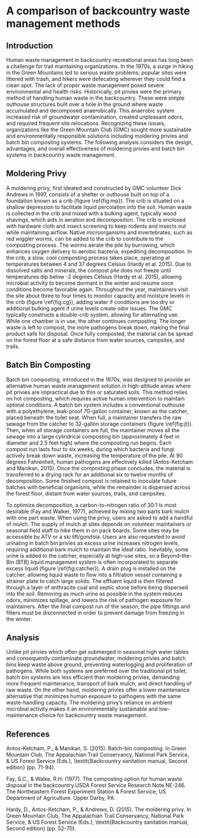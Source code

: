 # A comparison of backcountry waste management methods

## Introduction

Human waste management in backcountry recreational areas has long been a challenge for trail maintaining organizations. In the 1970s, a surge in hiking in the Green Mountains led to serious waste problems; popular sites were littered with trash, and hikers were defecating wherever they could find a clean spot. The lack of proper waste management posed severe environmental and health risks. Historically, pit privies were the primary method of handling human waste in the backcountry. These were simple outhouse structures built over a hole in the ground where waste accumulated and decomposed anaerobically. This anaerobic system increased risk of groundwater contamination, created unpleasant odors, and required frequent site relocations. Recognizing these issues, organizations like the Green Mountain Club (GMC) sought more sustainable and environmentally responsible solutions including moldering privies and batch bin composting systems. The following analysis considers the design, advantages, and overall effectiveness of moldering privies and batch bin systems in backcountry waste management.

## Moldering Privy

A moldering privy, first ideated and constructed by GMC volunteer Dick Andrews in 1997, consists of a shelter or outhouse built on top of a foundation known as a crib (figure \ref{fig:mp}). The crib is situated on a shallow depression to facilitate liquid percolation into the soil. Human waste is collected in the crib and mixed with a bulking agent, typically wood shavings, which aids in aeration and decomposition. The crib is enclosed with hardware cloth and insect screening to keep rodents and insects out while maintaining airflow. Native microorganisms and invertebrates, such as red wiggler worms, can be added to the crib to contribute to the composting process. The worms aerate the pile by burrowing, which enhances oxygen delivery to aerobic bacteria, expediting decomposition. In the crib, a slow, cool composting process takes place, operating at temperatures between 4 and 37 degrees Celsius (Hardy et al. 2015). Due to dissolved salts and minerals, the compost pile does not freeze until temperatures dip below -2 degrees Celsius (Hardy et al. 2015), allowing microbial activity to become dormant in the winter and resume once conditions become favorable again. Throughout the year, maintainers visit the site about three to four times to monitor capacity and moisture levels in the crib (figure \ref{fig:cg}), adding water if conditions are too dry or additional bulking agent if urine levels create odor issues. The GMC typically constructs a double-crib system, allowing for alternating use. While one chamber is in use, the other continues composting. The longer waste is left to compost, the more pathogens break down, making the final product safe for disposal. Once fully composted, the material can be spread on the forest floor at a safe distance from water sources, campsites, and trails.

## Batch Bin Composting

Batch bin composting, introduced in the 1970s, was designed to provide an alternative human waste management solution in high-altitude areas where pit privies are impractical due to thin or saturated soils. This method relies on hot composting, which requires active human intervention to maintain optimal conditions. A batch bin system includes a conventional outhouse with a polyethylene, leak-proof 70-gallon container, known as the catcher, placed beneath the toilet seat. When full, a maintainer transfers the raw sewage from the catcher to 32-gallon storage containers (figure \ref{fig:jt}). Then, when all storage containers are full, the maintainer moves all the sewage into a large cylindrical composting bin (approximately 4 feet in diameter and 2.5 feet high) where the composting run begins. Each compost run lasts four to six weeks, during which bacteria and fungi actively break down waste, increasing the temperature of the pile. At 90 degrees Fahrenheit, human pathogens are effectively killed (Antos-Ketcham and Manikan, 2015). Once the composting phase concludes, the material is transferred to a drying rack for an additional six to twelve months of decomposition. Some finished compost is retained to inoculate future batches with beneficial organisms, while the remainder is dispersed across the forest floor, distant from water sources, trails, and campsites.

To optimize decomposition, a carbon-to-nitrogen ratio of 30:1 is most desirable (Fay and Walker, 1977), achieved by mixing two parts bark mulch with one part waste. When using the privy, users are asked to add a handful of mulch. The supply of mulch at sites depends on volunteer maintainers or seasonal field staff to hike them in on pack boards. Some sites may be accessible by ATV or a ski lift/gondola. Users are also requested to avoid urinating in batch bin privies as excess urine increases nitrogen levels, requiring additional bark mulch to maintain the ideal ratio. Inevitably, some urine is added to the catcher, especially at high-use sites, so a Beyond-the-Bin (BTB) liquid management system is often incorporated to separate excess liquid (figure \ref{fig:catcher}). A drain plug is installed on the catcher, allowing liquid waste to flow into a filtration vessel containing a strainer plate to catch large solids. The effluent liquid is then filtered through a layer of anthracite coal and septic stone before being dispersed into the soil. Removing as much urine as possible in the system reduces odors, minimizes spillage, and lowers the risk of pathogen exposure for maintainers. After the final compost run of the season, the pipe fittings and filters must be disconnected in order to prevent damage from freezing in the winter.

## Analysis

Unlike pit privies which often get submerged in seasonal high water tables and consequently contaminate groundwater, moldering privies and batch bins keep waste above ground, preventing waterlogging and proliferation of pathogens. While both systems are preferred over the traditional pit toilet, batch bin systems are less efficient than moldering privies, demanding more frequent maintenance, transport of bark mulch, and direct handling of raw waste. On the other hand, moldering privies offer a lower maintenance alternative that minimizes human exposure to pathogens with the same waste-handling capacity. The moldering privy’s reliance on ambient microbial activity makes it an environmentally sustainable and low-maintenance choice for backcountry waste management.

## References

Antos-Ketcham, P., & Manikan, S. (2015). Batch-bin composting. In Green Mountain Club, The Appalachian Trail Conservancy, National Park Service, & US Forest Service (Eds.), \textit{Backcountry sanitation manual, Second edition} (pp. 71-94).

Fay, S.C., & Walke, R.H. (1977). The composting option for human waste disposal in the backcountry.USDA Forest Service Research Note NE-246. The Northeastern Forest Experiment Station & Forest Service, US Department of Agriculture. Upper Darby, PA.

Hardy, D., Antos-Ketcham, P., & Andrews, D. (2015). The moldering privy. In Green Mountain Club, The Appalachian Trail Conservancy, National Park Service, & US Forest Service (Eds.), \textit{Backcountry sanitation manual, Second edition} (pp. 52-70).
